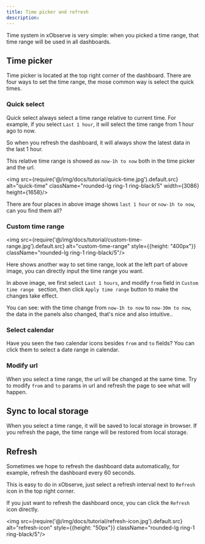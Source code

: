 ```yaml
---
title: Time picker and refresh
description: 
---
```


Time system in xObserve is very simple: when you picked a time range, that time range will be used in all dashboards.

## Time picker 

Time picker is located at the top right corner of the dashboard. There are four ways to set the time range, the mose common way is select the quick times.


### Quick select 

Quick select always select a time range relative to current time. For example, if you select `Last 1 hour`, it will select the time range from 1 hour ago to now. 

So when you refresh the dashboard, it will always show the latest data in the last 1 hour.

This relative time range is showed as `now-1h to now` both in the time picker and the url.

<img src={require('@/img/docs/tutorial/quick-time.jpg').default.src} alt="quick-time"  className="rounded-lg ring-1 ring-black/5"  width={3086} height={1658}/>

There are four places in above image shows `last 1 hour` or `now-1h to now`, can you find them all? 

### Custom time range

<img src={require('@/img/docs/tutorial/custom-time-range.jpg').default.src} alt="custom-time-range"  style={{height: "400px"}}  className="rounded-lg ring-1 ring-black/5"/>

Here shows another way to set time range, look at the left part of above image, you can directly input the time range you want. 

In above image, we first select `Last 1 hours`, and modify `from` field in `Custom time range ` section, then click `Apply time range` button to make the changes take effect.

You can see: with the time change from `now-1h to now` to `now-30m to now`, the data in the panels also changed, that's nice and also intuitive..



### Select calendar

Have you seen the two calendar icons besides `from` and `to` fields? You can click them to select a date range in calendar.

### Modify url

When you select a time range, the url will be changed at the same time. Try to modify `from` and `to` params in url and refresh the page to see what will happen.


## Sync to local storage

When you select a time range, it will be saved to local storage in browser. If you refresh the page, the time range will be restored from local storage.


## Refresh 

Sometimes we hope to refresh the dashboard data automatically, for example, refresh the dashboard every 60 seconds.

This is easy to do in xObserve, just select a refresh interval next to `Refresh` icon in the top right corner.

If you just want to refresh the dashboard once, you can click the `Refresh` icon directly.

<img src={require('@/img/docs/tutorial/refresh-icon.jpg').default.src} alt="refresh-icon"  style={{height: "50px"}}  className="rounded-lg ring-1 ring-black/5"/>
